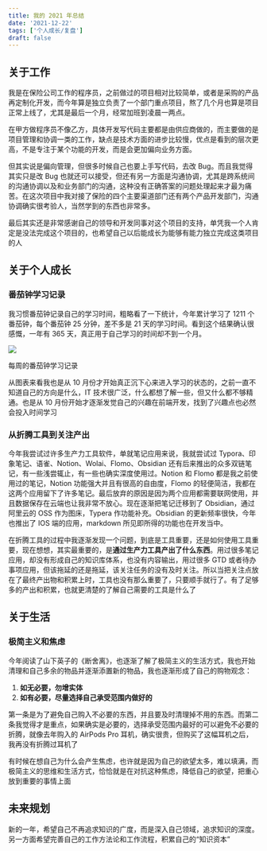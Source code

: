 ```yaml
---
title: 我的 2021 年总结
date: '2021-12-22'
tags: ['个人成长/复盘']
draft: false
---
```


## 关于工作

我是在保险公司工作的程序员，之前做过的项目相对比较简单，或者是采购的产品再定制化开发，而今年算是独立负责了一个部门重点项目，熬了几个月也算是项目正常上线了，尤其是最后一个月，经常加班到凌晨一两点。

在甲方做程序员不像乙方，具体开发写代码主要都是由供应商做的，而主要做的是项目管理和协调一类的工作，缺点是技术方面的进步比较慢，优点是看到的层次更高，不是专注于某个功能的开发，而是会更加偏向业务方面。

但其实说是偏向管理，但很多时候自己也要上手写代码，去改 Bug。而且我觉得其实只是改 Bug 也就还可以接受，但还有另一方面是沟通协调，尤其是跨系统间的沟通协调以及和业务部门的沟通，这种没有正确答案的问题处理起来才最为痛苦。在这次项目中我对接了保险的四个主要渠道部门还有两个产品开发部门，沟通协调确实很考验人，当然学到的东西也非常多。

最后其实还是非常感谢自己的领导和开发同事对这个项目的支持，单凭我一个人肯定是没法完成这个项目的，也希望自己以后能成长为能够有能力独立完成这类项目的人

## 关于个人成长

### 番茄钟学习记录

我习惯番茄钟记录自己的学习时间，粗略看了一下统计，今年累计学习了 1211 个番茄钟，每个番茄钟 25 分钟，差不多是 21 天的学习时间。看到这个结果确认很感慨，一年有 365 天，真正用于自己学习的时间却不到一个月。

![](https://notesimgs.oss-cn-shanghai.aliyuncs.com/img/20211222081511.png)

每周的番茄钟学习记录

从图表来看我也是从 10 月份才开始真正沉下心来进入学习的状态的，之前一直不知道自己的方向是什么，IT 技术很广泛，什么都想了解一些，但又什么都不够精通。也是从 10 月份开始才逐渐发觉自己的兴趣在前端开发，找到了兴趣点也必然会投入时间学习

### 从折腾工具到关注产出

今年我尝试过许多生产力工具软件，单就笔记应用来说，我就尝试过 Typora、印象笔记、语雀、Notion、Wolai、Flomo、Obsidian 还有后来推出的众多双链笔记，有一些浅尝辄止，有一些也确实深度使用过。Notion 和 Flomo 都是我之前使用过的笔记，Notion 功能强大并且有很高的自由度，Flomo 的轻便简洁，我都在这两个应用留下了许多笔记。最后放弃的原因是因为两个应用都需要联网使用，并且数据保存在云端也让我非常不放心。现在逐渐把笔记迁移到了 Obsidian，通过阿里云的 OSS 作为图床，Typera 作功能补充。Obsidian 的更新频率很快，今年也推出了 IOS 端的应用，markdown 所见即所得的功能也在开发当中。

在折腾工具的过程中我逐渐发现一个问题，到底是工具重要，还是如何使用工具重要，现在想想，其实最重要的，是**通过生产力工具产出了什么东西**。用过很多笔记应用，却没有形成自己的知识库体系，也没有内容输出，用过很多 GTD 或者待办事项应用，但该拖延的还是拖延，该关注任务的没有及时关注。所以当把关注点放在了最终产出物和积累上时，工具也没有那么重要了，只要顺手就行了。有了足够多的产出和积累，也就更清楚的了解自己需要的工具是什么了

## 关于生活

### 极简主义和焦虑

今年阅读了山下英子的《断舍离》，也逐渐了解了极简主义的生活方式，我也开始清理和自己多余的物品并逐渐添置新的物品，我也逐渐形成了自己的购物观念：

1. **如无必要，勿增实体**
2. **如有必要，尽量选择自己承受范围内做好的**

第一条是为了避免自己购入不必要的东西，并且要及时清理掉不用的东西。而第二条我觉得才是重点，如果确实是必要的，选择承受范围内最好的可以避免不必要的折腾，就像去年购入的 AirPods Pro 耳机，确实很贵，但购买了这幅耳机之后，我再没有折腾过耳机了

有时候在想自己为什么会产生焦虑，也许就是因为自己的欲望太多，难以填满，而极简主义的思维和生活方式，恰恰就是在对抗这种焦虑，降低自己的欲望，把重心放到重要的事情上面

## 未来规划

新的一年，希望自己不再追求知识的广度，而是深入自己领域，追求知识的深度。另一方面希望完善自己的工作方法论和工作流程，积累自己的“知识资本”
